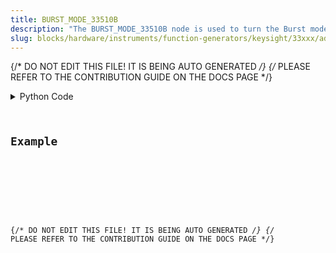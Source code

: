 ```yaml
---
title: BURST_MODE_33510B
description: "The BURST_MODE_33510B node is used to turn the Burst mode on or off."
slug: blocks/hardware/instruments/function-generators/keysight/33xxx/advanced/burst-mode-33510b
---
```


{/* DO NOT EDIT THIS FILE! IT IS BEING AUTO GENERATED */}
{/* PLEASE REFER TO THE CONTRIBUTION GUIDE ON THE DOCS PAGE */}


<PythonDocsDisplay docstring={docstring} />
<details>
<summary>Python Code</summary>



<Code code={pythonCode} lang="py" wrap theme="dracula" />

[Find this Flojoy Block on GitHub](https://github.com/flojoy-ai/blocks/blob/main/blocks/HARDWARE/INSTRUMENTS/FUNCTION_GENERATORS/KEYSIGHT/33XXX/ADVANCED/BURST_MODE_33510B/BURST_MODE_33510B.py)

</details>

## Example


<GetHelpWidget />


<AppDisplay app={app} blockName="BURST_MODE_33510B" client:visible />


<Example />

{/* DO NOT EDIT THIS FILE! IT IS BEING AUTO GENERATED */}
{/* PLEASE REFER TO THE CONTRIBUTION GUIDE ON THE DOCS PAGE */}
